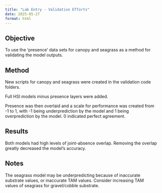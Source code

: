 ```yaml
---
title: "Lab Entry - Validation Efforts"
date: 2025-05-27
format: html
---
```


## Objective

To use the 'presence' data sets for canopy and seagrass as a method for validating the model outputs.

## Method

New scripts for canopy and seagrass were created in the validation code folders.

Full HSI models minus presence layers were added.

Presence was then overlaid and a scale for performance was created from -1 to 1, with -1 being underprediction by the model and 1 being overprediction by the model. 0 indicated perfect agreement.

## Results

Both models had high levels of joint-absence overlap. Removing the overlap greatly decreased the model's accuracy.

## Notes

The seagrass model may be underpredicting because of inaccurate substrate values, or inaccurate TAM values. Consider increasing TAM values of seagrass for gravel/cobble substrate.
